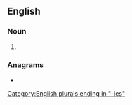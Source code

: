 ==English==

===Noun===
{{head|en|noun form}}

# {{plural of|en|olallieberry}}

===Anagrams===
* {{anagrams|en|a=abeeeiilllorrs|ollalieberries}}

[[Category:English plurals ending in "-ies"]]